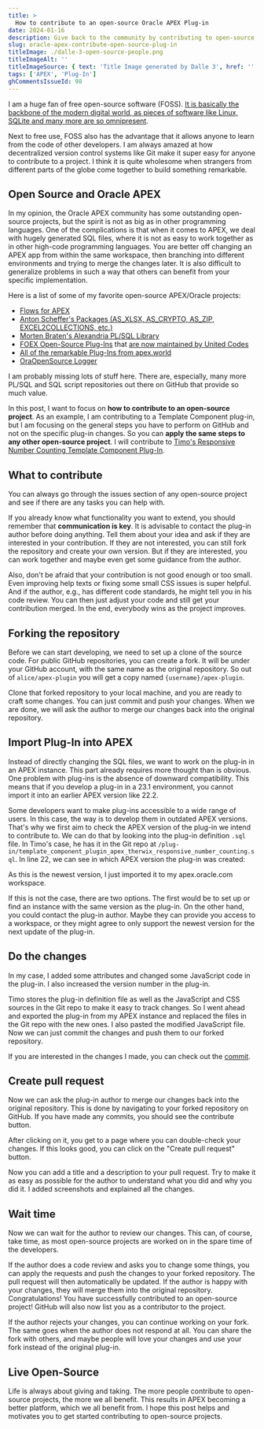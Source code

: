 ```yaml
---
title: >
  How to contribute to an open-source Oracle APEX Plug-in
date: 2024-01-16
description: Give back to the community by contributing to open-source Oracle APEX Plug-ins with Git and GitHub.
slug: oracle-apex-contribute-open-source-plug-in
titleImage: ./dalle-3-open-source-people.png
titleImageAlt: ''
titleImageSource: { text: 'Title Image generated by Dalle 3', href: '' }
tags: ['APEX', 'Plug-In']
ghCommentsIssueId: 98
---
```


I am a huge fan of free open-source software (FOSS). [It is basically the backbone of the modern digital world, as pieces of software like Linux, SQLite and many more are so omnipresent](https://xkcd.com/2347/).

Next to free use, FOSS also has the advantage that it allows anyone to learn from the code of other developers. I am always amazed at how decentralized version control systems like Git make it super easy for anyone to contribute to a project. I think it is quite wholesome when strangers from different parts of the globe come together to build something remarkable.

## Open Source and Oracle APEX

In my opinion, the Oracle APEX community has some outstanding open-source projects, but the spirit is not as big as in other programming languages. One of the complications is that when it comes to APEX, we deal with hugely generated SQL files, where it is not as easy to work together as in other high-code programming languages. You are better off changing an APEX app from within the same workspace, then branching into different environments and trying to merge the changes later. It is also difficult to generalize problems in such a way that others can benefit from your specific implementation.

Here is a list of some of my favorite open-source APEX/Oracle projects:

- [Flows for APEX](https://github.com/flowsforapex/apex-flowsforapex)
- [Anton Scheffer's Packages (AS_XLSX, AS_CRYPTO, AS_ZIP, EXCEL2COLLECTIONS, etc.)](https://github.com/antonscheffer?tab=repositories)
- [Morten Braten's Alexandria PL/SQL Library](https://github.com/mortenbra/alexandria-plsql-utils)
- [FOEX Open-Source Plug-Ins](https://apex.oracle.com/pls/apex/f?p=82052:1::::::) that [are now maintained by United Codes](https://blog.united-codes.com/post/fos-plugins-are-now-plugins-pro-community-plugins)
- [All of the remarkable Plug-Ins from apex.world](https://apex.world/ords/f?p=100:700)
- [OraOpenSource Logger](https://github.com/OraOpenSource/Logger)

I am probably missing lots of stuff here. There are, especially, many more PL/SQL and SQL script repositories out there on GitHub that provide so much value.

In this post, I want to focus on **how to contribute to an open-source project**. As an example, I am contributing to a Template Component plug-in, but I am focusing on the general steps you have to perform on GitHub and not on the specific plug-in changes. So you can **apply the same steps to any other open-source project**. I will contribute to [Timo's Responsive Number Counting Template Component Plug-In](https://tm-apex.hashnode.dev/developing-a-responsive-number-counter-with-oracle-apex-my-first-template-component).

## What to contribute

You can always go through the issues section of any open-source project and see if there are any tasks you can help with.

If you already know what functionality you want to extend, you should remember that **communication is key**. It is advisable to contact the plug-in author before doing anything. Tell them about your idea and ask if they are interested in your contribution. If they are not interested, you can still fork the repository and create your own version. But if they are interested, you can work together and maybe even get some guidance from the author.

Also, don't be afraid that your contribution is not good enough or too small. Even improving help texts or fixing some small CSS issues is super helpful. And if the author, e.g., has different code standards, he might tell you in his code review. You can then just adjust your code and still get your contribution merged. In the end, everybody wins as the project improves.

## Forking the repository

Before we can start developing, we need to set up a clone of the source code. For public GitHub repositories, you can create a fork. It will be under your GitHub account, with the same name as the original repository. So out of `alice/apex-plugin` you will get a copy named `{username}/apex-plugin`.

<BlogImg
  filename="fork-github-repo-apex-plugin.png"
  alt="Screenshot of a GitHub repository. On the top left a button with the text 'Fork' is highlighted."
/>

Clone that forked repository to your local machine, and you are ready to craft some changes. You can just commit and push your changes. When we are done, we will ask the author to merge our changes back into the original repository.

## Import Plug-In into APEX

Instead of directly changing the SQL files, we want to work on the plug-in in an APEX instance. This part already requires more thought than is obvious. One problem with plug-ins is the absence of downward compatibility. This means that if you develop a plug-in in a 23.1 environment, you cannot import it into an earlier APEX version like 22.2.

Some developers want to make plug-ins accessible to a wide range of users. In this case, the way is to develop them in outdated APEX versions. That's why we first aim to check the APEX version of the plug-in we intend to contribute to. We can do that by looking into the plug-in definition `.sql` file. In Timo's case, he has it in the Git repo at `/plug-in/template_component_plugin_apex_therwix_responsive_number_counting.sql`. In line 22, we can see in which APEX version the plug-in was created:

<BlogImg
  filename="apex-plugin-export-release.png"
  alt="SQL source file of a plug-in. Line 22 contains the line `p_release=>'23.2.1'`"
  maxWidthPx="600"
/>

As this is the newest version, I just imported it to my apex.oracle.com workspace.

If this is not the case, there are two options. The first would be to set up or find an instance with the same version as the plug-in. On the other hand, you could contact the plug-in author. Maybe they can provide you access to a workspace, or they might agree to only support the newest version for the next update of the plug-in.

## Do the changes

In my case, I added some attributes and changed some JavaScript code in the plug-in. I also increased the version number in the plug-in.

Timo stores the plug-in definition file as well as the JavaScript and CSS sources in the Git repo to make it easy to track changes. So I went ahead and exported the plug-in from my APEX instance and replaced the files in the Git repo with the new ones. I also pasted the modified JavaScript file. Now we can just commit the changes and push them to our forked repository.

If you are interested in the changes I made, you can check out the [commit](https://github.com/therwix/tc_responsive_number_counter/commit/6c4654b70a8043ebbe4d43ed33cd65409e0cedad).

## Create pull request

Now we can ask the plug-in author to merge our changes back into the original repository. This is done by navigating to your forked repository on GitHub. If you have made any commits, you should see the contribute button.

<BlogImg
  filename="apex-plugin-contribute-btn-github.png"
  alt="Screenshot of a GitHub repository. A button with the text 'Contribute' is highlighted."
/>

After clicking on it, you get to a page where you can double-check your changes. If this looks good, you can click on the "Create pull request" button.

<BlogImg
  filename="apex-plugin-create-pr-btn-github.png"
  alt="A GitHub page that has a diff-viewer of the changes. On the top a button with the text 'Create pull request' is highlighted."
/>

Now you can add a title and a description to your pull request. Try to make it as easy as possible for the author to understand what you did and why you did it. I added screenshots and explained all the changes.

<BlogImg
  filename="apex-plugin-github-finished-pr.png"
  alt=""
  maxWidthPx="600"
/>

## Wait time

Now we can wait for the author to review our changes. This can, of course, take time, as most open-source projects are worked on in the spare time of the developers.

If the author does a code review and asks you to change some things, you can apply the requests and push the changes to your forked repository. The pull request will then automatically be updated. If the author is happy with your changes, they will merge them into the original repository. Congratulations! You have successfully contributed to an open-source project! GitHub will also now list you as a contributor to the project.

<BlogImg
  filename="apex-plug-in-contribute-list-gh.png"
  alt="GitHub section with the title 'Contributors'. 3 people are listed with their image and name."
  maxWidthPx="300"
/>

If the author rejects your changes, you can continue working on your fork. The same goes when the author does not respond at all. You can share the fork with others, and maybe people will love your changes and use your fork instead of the original plug-in.

## Live Open-Source

Life is always about giving and taking. The more people contribute to open-source projects, the more we all benefit. This results in APEX becoming a better platform, which we all benefit from. I hope this post helps and motivates you to get started contributing to open-source projects.
